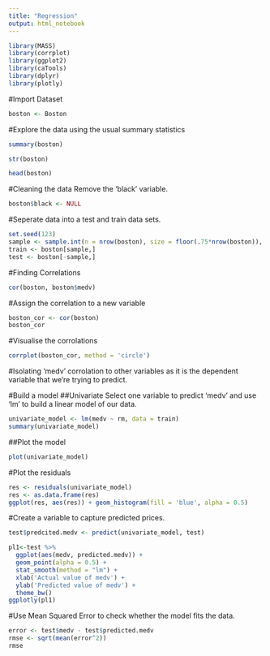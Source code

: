 ```yaml
---
title: "Regression"
output: html_notebook
---
```


```r
library(MASS)
library(corrplot)
library(ggplot2)
library(caTools)
library(dplyr)
library(plotly)
```

#Import Dataset
```r
boston <- Boston
```

#Explore the data using the usual summary statistics
```r
summary(boston)
```

```r
str(boston)
```

```r
head(boston)
```

#Cleaning the data
Remove the 'black' variable.
```r
boston$black <- NULL
```

#Seperate data into a test and train data sets.
```r
set.seed(123)
sample <- sample.int(n = nrow(boston), size = floor(.75*nrow(boston)), replace = F)
train <- boston[sample,]
test <- boston[-sample,]
```

#Finding Correlations
```r
cor(boston, boston$medv)
```

#Assign the correlation to a new variable
```r
boston_cor <- cor(boston)
boston_cor
```

#Visualise the corrolations
```r
corrplot(boston_cor, method = 'circle')
```

#Isolating 'medv' corrolation to other variables as it is the dependent variable that we're trying to predict.

#Build a model
##Univariate
Select one variable to predict 'medv' and use 'lm' to build a linear model of our data.
```r
univariate_model <- lm(medv ~ rm, data = train)
summary(univariate_model)
```

##Plot the model
```r
plot(univariate_model)
```

#Plot the residuals
```r
res <- residuals(univariate_model)
res <- as.data.frame(res)
ggplot(res, aes(res)) + geom_histogram(fill = 'blue', alpha = 0.5)
```

#Create a variable to capture predicted prices.
```r
test$predcited.medv <- predict(univariate_model, test)
```

```r
pl1<-test %>%
  ggplot(aes(medv, predicted.medv)) +
  geom_point(alpha = 0.5) +
  stat_smooth(method = "lm") +
  xlab('Actual value of medv') +
  ylab('Predicted value of medv') +
  theme_bw()
ggplotly(pl1)
```

#Use Mean Squared Error to check whether the model fits the data.

```r
error <- test$medv - test$predicted.medv
rmse <- sqrt(mean(error^2))
rmse
```

